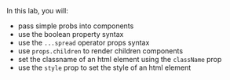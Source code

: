 

<Objectives>
  In this lab, you will:

- pass simple probs into components
- use the boolean property syntax
- use the `...spread` operator props syntax
- use `props.children` to render children components
- set the classname of an html element using the `className` prop
- use the `style` prop to set the style of an html element

</Objectives>
